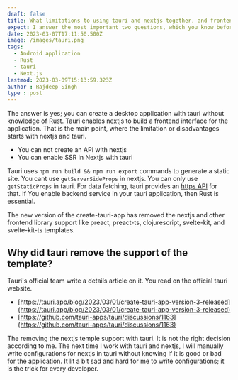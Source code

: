 ```yaml
---
draft: false
title: What limitations to using tauri and nextjs together, and frontend developers build an Application without knowledge of Rust language?
expect: I answer the most important two questions, which you know before starting with nextjs and tauri, in a straightforward format.
date: 2023-03-07T17:11:50.500Z
image: /images/tauri.png 
tags:
  - Android application
  - Rust
  - tauri
  - Next.js
lastmod: 2023-03-09T15:13:59.323Z
author : Rajdeep Singh
type : post
---
```

The answer is yes; you can create a desktop application with tauri without knowledge of Rust. Tauri enables nextjs to build a frontend interface for the application. That is the main point, where the limitation or disadvantages starts with nextjs and tauri.

* You can not create an API with nextjs
* You can enable SSR in Nextjs with tauri

Tauri uses `npm run build && npm run export` commands to generate a static site. You cant use `getServerSideProps` in nextjs. You can only use `getStaticProps` in tauri. 
For data fetching, tauri provides an [https API](https://tauri.app/v1/api/js/http) for that. If You enable backend service in your tauri application, then Rust is essential.

<Alert color="blue">
The new version of the create-tauri-app has removed the nextjs and other frontend library support like preact, preact-ts, clojurescript, svelte-kit, and svelte-kit-ts templates.
</Alert>

## Why did tauri remove the support of the template?

Tauri's official team write a details article on it. You read on the official tauri website.

* [https://tauri.app/blog/2023/03/01/create-tauri-app-version-3-released](https://tauri.app/blog/2023/03/01/create-tauri-app-version-3-released)
* [https://github.com/tauri-apps/tauri/discussions/1163](https://github.com/tauri-apps/tauri/discussions/1163)

The removing the nextjs temple support with tauri. It is not the right decision according to me. The next time I work with tauri and nextjs, I will manually write configurations for nextjs in tauri without knowing if it is good or bad for the application. 
It lit a bit sad and hard for me to write configurations; it is the trick for every developer.
